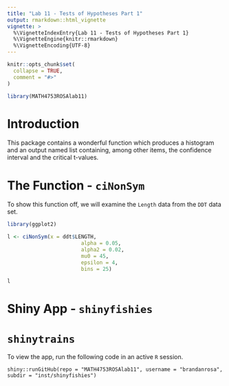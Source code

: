 ```yaml
---
title: "Lab 11 - Tests of Hypotheses Part 1"
output: rmarkdown::html_vignette
vignette: >
  %\VignetteIndexEntry{Lab 11 - Tests of Hypotheses Part 1}
  %\VignetteEngine{knitr::rmarkdown}
  %\VignetteEncoding{UTF-8}
---
```


```r
knitr::opts_chunk$set(
  collapse = TRUE,
  comment = "#>"
)
```

```r
library(MATH4753ROSAlab11)
```

# Introduction 

This package contains a wonderful function which produces a histogram and an output named list containing, among other items, the confidence interval and the critical t-values.

# The Function - `ciNonSym`

To show this function off, we will examine the `Length` data from the `DDT` data set.

```r
library(ggplot2)

l <- ciNonSym(x = ddt$LENGTH, 
                        alpha = 0.05,
                        alpha2 = 0.02, 
                        mu0 = 45, 
                        epsilon = 4,
                        bins = 25)

l
```

# Shiny App - `shinyfishies`

# `shinytrains`

To view the app, run the following code in an active `R` session.

`shiny::runGitHub(repo = "MATH4753ROSAlab11", username = "brandanrosa", subdir = "inst/shinyfishies")`
















